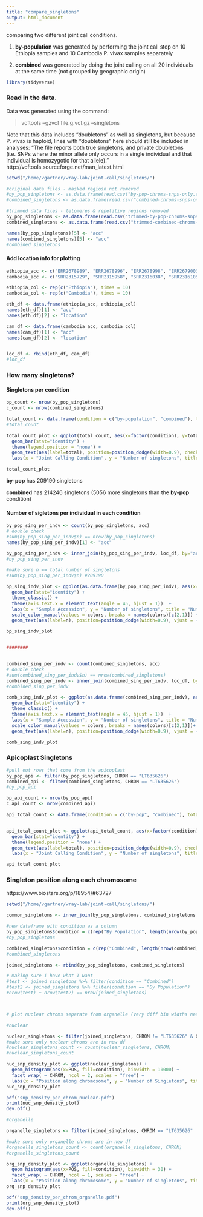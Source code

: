 ```yaml
---
title: "compare_singletons"
output: html_document
---
```


comparing two different joint call conditions.

1. **by-population** was generated by performing the joint call step on 10 Ethiopia samples and 10 Cambodia P. vivax samples separately

2. **combined** was generated by doing the joint calling on all 20 individuals at the same time (not grouped by geographic origin)

```r
library(tidyverse)
```




### Read in the data. 

Data was generated using the command:

> vcftools --gzvcf file.g.vcf.gz --singletons

Note that this data includes "doubletons" as well as singletons, but because P. vivax is haploid, lines with "doubletons" here should still be included in analyses:
"The file reports both true singletons, and private doubletons (i.e. SNPs where the minor allele only occurs in a single individual and that individual is homozygotic for that allele)." http://vcftools.sourceforge.net/man_latest.html

```r
setwd("/home/vgartner/wray-lab/joint-call/singletons/")

#original data files - masked regiosn not removed
#by_pop_singletons <- as.data.frame(read.csv("by-pop-chroms-snps-only.tsv", sep = "\t"))
#combined_singletons <- as.data.frame(read.csv("combined-chroms-snps-only.tsv", sep = "\t"))

#trimmed data files - telomeres & repetitive regions removed
by_pop_singletons <- as.data.frame(read.csv("trimmed-by-pop-chroms-snps-only.singletons.csv", sep = ","))
combined_singletons <- as.data.frame(read.csv("trimmed-combined-chroms-snps-only.singletons.csv", sep = ","))

names(by_pop_singletons)[5] <- "acc"
names(combined_singletons)[5] <- "acc"
#combined_singletons

```

#### Add location info for plotting
```r
ethiopia_acc <- c("ERR2678989", "ERR2678996", "ERR2678998", "ERR2679003", "ERR775189", "ERR775190", "ERR925409", "ERR925410", "ERR925431", "ERR925440") 
cambodia_acc <- c("SRR2315729", "SRR2315958", "SRR2316038", "SRR2316105", "SRR2316531", "SRR2316875", "SRR6361608", "SRR6361755", "SRR6361801", "SRR6361805")

ethiopia_col <- rep(c("Ethiopia"), times = 10)
cambodia_col <- rep(c("Cambodia"), times = 10)

eth_df <- data.frame(ethiopia_acc, ethiopia_col)
names(eth_df)[1] <- "acc"
names(eth_df)[2] <- "location"

cam_df <- data.frame(cambodia_acc, cambodia_col)
names(cam_df)[1] <- "acc"
names(cam_df)[2] <- "location"


loc_df <- rbind(eth_df, cam_df)
#loc_df
```


### How many singletons?

#### Singletons per condition
```r
bp_count <- nrow(by_pop_singletons)
c_count <- nrow(combined_singletons)

total_count <- data.frame(condition = c("by-population", "combined"), total = c(bp_count, c_count))
#total_count

total_count_plot <- ggplot(total_count, aes(x=factor(condition), y=total, fill=condition)) +
  geom_bar(stat="identity") +
  theme(legend.position = "none") + 
  geom_text(aes(label=total), position=position_dodge(width=0.9), check_overlap = TRUE, vjust = -.3, size = 4) + 
  labs(x = "Joint Calling Condition", y = "Number of singletons", title = "Number of singletons per condition")

total_count_plot 
```


**by-pop** has 209190 singletons

**combined** has 214246 singletons (5056 more singletons than the **by-pop** condition)



#### Number of sigletons per individual in each condition
```r
by_pop_sing_per_indv <- count(by_pop_singletons, acc)
# double check
#sum(by_pop_sing_per_indv$n) == nrow(by_pop_singletons)
names(by_pop_sing_per_indv)[1] <- "acc"

by_pop_sing_per_indv <- inner_join(by_pop_sing_per_indv, loc_df, by="acc")
#by_pop_sing_per_indv

#make sure n == total number of singletons
#sum(by_pop_sing_per_indv$n) #209190

bp_sing_indv_plot <- ggplot(as.data.frame(by_pop_sing_per_indv), aes(x=factor(acc), y=n, fill=location)) +
  geom_bar(stat="identity") +
  theme_classic() +
  theme(axis.text.x = element_text(angle = 45, hjust = 1))  +
  labs(x = "Sample Accession", y = "Number of singletons", title = "Number of singletons per individual in 'By-Population' condition") + 
  scale_color_manual(values = colors, breaks = names(colors)[c(2,1)]) + 
  geom_text(aes(label=n), position=position_dodge(width=0.9), vjust = -.3, size = 3)

bp_sing_indv_plot


########


combined_sing_per_indv <- count(combined_singletons, acc)
# double check
#sum(combined_sing_per_indv$n) == nrow(combined_singletons)
combined_sing_per_indv <- inner_join(combined_sing_per_indv, loc_df, by="acc")
#combined_sing_per_indv

comb_sing_indv_plot <- ggplot(as.data.frame(combined_sing_per_indv), aes(x=factor(acc), y=n, fill=location)) +
  geom_bar(stat="identity") +
  theme_classic() +
  theme(axis.text.x = element_text(angle = 45, hjust = 1))  +
  labs(x = "Sample Accession", y = "Number of singletons", title = "Number of singletons per individual in 'Combined' condition") + 
  scale_color_manual(values = colors, breaks = names(colors)[c(2,1)])+
  geom_text(aes(label=n), position=position_dodge(width=0.9), vjust = -.3, size = 3)

comb_sing_indv_plot

```

### Apicoplast Singletons
```r
#pull out rows that come from the apicoplast
by_pop_api <- filter(by_pop_singletons, CHROM == "LT635626")
combined_api <- filter(combined_singletons, CHROM == "LT635626")
#by_pop_api

bp_api_count <- nrow(by_pop_api)
c_api_count <- nrow(combined_api)

api_total_count <- data.frame(condition = c("by-pop", "combined"), total = c(bp_api_count, c_api_count))


api_total_count_plot <- ggplot(api_total_count, aes(x=factor(condition), y=total, fill=condition)) +
  geom_bar(stat="identity") +
  theme(legend.position = "none") + 
  geom_text(aes(label=total), position=position_dodge(width=0.9), check_overlap = TRUE, vjust = -.3, size = 4) + 
  labs(x = "Joint Calling Condition", y = "Number of singletons", title = "Number of Apicoplast singletons per condition")

api_total_count_plot

```




### Singleton position along each chromosome

https://www.biostars.org/p/18954/#63727
```r
setwd("/home/vgartner/wray-lab/joint-call/singletons/")

common_singletons <- inner_join(by_pop_singletons, combined_singletons, by=c("CHROM", "POS"))

#new dataframe with condition as a column
by_pop_singletons$condition = c(rep("By Population", length(nrow(by_pop_singletons))))
#by_pop_singletons  

combined_singletons$condition = c(rep("Combined", length(nrow(combined_singletons))))
#combined_singletons

joined_singletons <- rbind(by_pop_singletons, combined_singletons)

# making sure I have what I want
#test <- joined_singletons %>% filter(condition == "Combined")
#test2 <- joined_singletons %>% filter(condition == "By Population")
#nrow(test) + nrow(test2) == nrow(joined_singletons)



# plot nuclear chroms separate from organelle (very diff bin widths needed)

#nuclear

nuclear_singletons <- filter(joined_singletons, CHROM != "LT635626" & CHROM != "LT635627")
#make sure only nuclear chroms are in new df
#nuclear_singletons_count <- count(nuclear_singletons, CHROM)
#nuclear_singletons_count

nuc_snp_density_plot <- ggplot(nuclear_singletons) + 
  geom_histogram(aes(x=POS, fill=condition), binwidth = 10000) +
  facet_wrap( ~ CHROM, ncol = 2, scales = "free") + 
  labs(x = "Position along chromosome", y = "Number of Singletons", title = "Singleton density along nuclear chromosomes per joint calling condition")
nuc_snp_density_plot

pdf("snp_density_per_chrom_nuclear.pdf")
print(nuc_snp_density_plot)
dev.off()

#organelle

organelle_singletons <- filter(joined_singletons, CHROM == "LT635626" | CHROM == "LT635627")

#make sure only organelle chroms are in new df
#organelle_singletons_count <- count(organelle_singletons, CHROM)
#organelle_singletons_count

org_snp_density_plot <- ggplot(organelle_singletons) +
  geom_histogram(aes(x=POS, fill=condition), binwidth = 30) +
  facet_wrap( ~ CHROM, ncol = 1, scales = "free") + 
  labs(x = "Position along chromosome", y = "Number of singletons", title = "Singleton density along organelle genomes per joint calling condition")
org_snp_density_plot

pdf("snp_density_per_chrom_organelle.pdf")
print(org_snp_density_plot)
dev.off()


```
